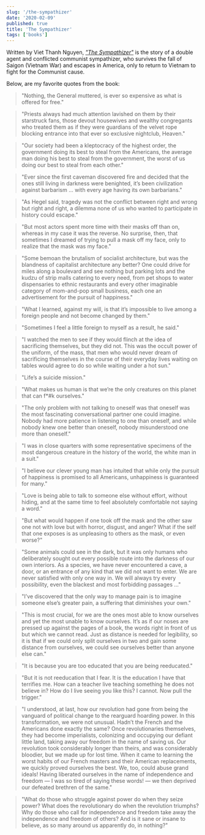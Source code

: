 ```yaml
---
slug: '/the-sympathizer'
date: '2020-02-09'
published: true
title: 'The Sympathizer'
tags: ['books']
---
```


Written by Viet Thanh Nguyen, _<a href='http://amzn.eu/e5IIey0' target='_blank'>"The Sympathizer"</a>_ is the story of a double agent and conflicted communist sympathizer, who survives the fall of Saigon (Vietnam War) and
escapes in America, only to return to Vietnam to fight for the Communist cause.

Below, are my favorite quotes from the book:

> "Nothing, the General muttered, is ever so expensive as what is offered for free."

> "Priests always had much attention lavished on them by their starstruck fans, those devout housewives and wealthy congregants who treated them as if they were guardians of the velvet rope blocking entrance into that ever so exclusive nightclub, Heaven."

> "Our society had been a kleptocracy of the highest order, the government doing its best to steal from the Americans, the average man doing his best to steal from the government, the worst of us doing our best to steal from each other."

> "Ever since the first caveman discovered fire and decided that the ones still living in darkness were benighted, it’s been civilization against barbarism ... with every age having its own barbarians."

> "As Hegel said, tragedy was not the conflict between right and wrong but right and right, a dilemma none of us who wanted to participate in history could escape."

> "But most actors spent more time with their masks off than on, whereas in my case it was the reverse. No surprise, then, that sometimes I dreamed of trying to pull a mask off my face, only to realize that the mask was my face."

> "Some bemoan the brutalism of socialist architecture, but was the blandness of capitalist architecture any better? One could drive for miles along a boulevard and see nothing but parking lots and the kudzu of strip malls catering to every need, from pet shops to water dispensaries to ethnic restaurants and every other imaginable category of mom-and-pop small business, each one an advertisement for the pursuit of happiness."

> "What I learned, against my will, is that it’s impossible to live among a foreign people and not become changed by them."

> "Sometimes I feel a little foreign to myself as a result, he said."

> "I watched the men to see if they would flinch at the idea of sacrificing themselves, but they did not. This was the occult power of the uniform, of the mass, that men who would never dream of sacrificing themselves in the course of their everyday lives waiting on tables would agree to do so while waiting under a hot sun."

> "Life’s a suicide mission."

> "What makes us human is that we’re the only creatures on this planet that can f\*#k ourselves."

> "The only problem with not talking to oneself was that oneself was the most fascinating conversational partner one could imagine. Nobody had more patience in listening to one than oneself, and while nobody knew one better than oneself, nobody misunderstood one more than oneself."

> "I was in close quarters with some representative specimens of the most dangerous creature in the history of the world, the white man in a suit."

> "I believe our clever young man has intuited that while only the pursuit of happiness is promised to all Americans, unhappiness is guaranteed for many."

> "Love is being able to talk to someone else without effort, without hiding, and at the same time to feel absolutely comfortable not saying a word."

> "But what would happen if one took off the mask and the other saw one not with love but with horror, disgust, and anger? What if the self that one exposes is as unpleasing to others as the mask, or even worse?"

> "Some animals could see in the dark, but it was only humans who deliberately sought out every possible route into the darkness of our own interiors. As a species, we have never encountered a cave, a door, or an entrance of any kind that we did not want to enter. We are never satisfied with only one way in. We will always try every possibility, even the blackest and most forbidding passages ..."

> "I’ve discovered that the only way to manage pain is to imagine someone else’s greater pain, a suffering that diminishes your own."

> "This is most crucial, for we are the ones most able to know ourselves and yet the most unable to know ourselves. It’s as if our noses are pressed up against the pages of a book, the words right in front of us but which we cannot read. Just as distance is needed for legibility, so it is that if we could only split ourselves in two and gain some distance from ourselves, we could see ourselves better than anyone else can."

> "It is because you are too educated that you are being reeducated."

> "But it is not reeducation that I fear. It is the education I have that terrifies me. How can a teacher live teaching something he does not believe in? How do I live seeing you like this? I cannot. Now pull the trigger."

> "I understood, at last, how our revolution had gone from being the vanguard of political change to the rearguard hoarding power. In this transformation, we were not unusual. Hadn’t the French and the Americans done exactly the same? Once revolutionaries themselves, they had become imperialists, colonizing and occupying our defiant little land, taking away our freedom in the name of saving us. Our revolution took considerably longer than theirs, and was considerably bloodier, but we made up for lost time. When it came to learning the worst habits of our French masters and their American replacements, we quickly proved ourselves the best. We, too, could abuse grand ideals! Having liberated ourselves in the name of independence and freedom — I was so tired of saying these words! — we then deprived our defeated brethren of the same."

> "What do those who struggle against power do when they seize power? What does the revolutionary do when the revolution triumphs? Why do those who call for independence and freedom take away the independence and freedom of others? And is it sane or insane to believe, as so many around us apparently do, in nothing?"
